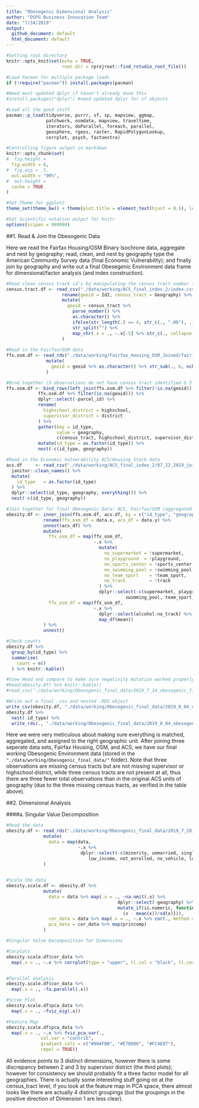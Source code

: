 ```yaml
---
title: "Obesogenic Dimensional Analysis"
author: "DSPG Business Innovation Team"
date: "7/24/2019"
output: 
  github_document: default
  html_document: default
---
```


```r
#Setting root directory
knitr::opts_knit$set(echo = TRUE,
                     root.dir = rprojroot::find_rstudio_root_file())

#Load Pacman for multiple package loads
if (!require("pacman")) install.packages(pacman)

#Need most updated dplyr if haven't already done this
#install.packages("dplyr") #need updated dplyr for sf objects

#Load all the good stuff
pacman::p_load(tidyverse, purrr, sf, sp, mapview, ggmap,
               patchwork, osmdata, mapview, traveltime,
               iterators, doParallel, foreach, parallel,
               geosphere, rgeos, raster, RapidPolygonLookup,
               corrplot, psych, factoextra)

#Controlling figure output in markdown
knitr::opts_chunk$set(
#  fig.height =   
  fig.width = 6,
#  fig.asp = .5,
  out.width = "90%",
#  out.height = 
  cache = TRUE
)

#Set Theme for ggplot2
theme_set(theme_bw() + theme(plot.title = element_text(hjust = 0.5), legend.position = "bottom"))

#Set Scientific notation output for knitr
options(scipen = 999999)
```

##1. Read & Join the Obesogenic Data


Here we read the Fairfax Housing/OSM Binary Isochrone data, aggregate and nest by geography; read, clean, and nest by geography type the American Community Survey data (final Economic Vulnerability); and finally join by geography and write out a final Obesegenic Environment data frame for dimensional/factor analysis (and index construction).  

```r
#Read clean census track id's by manipulating the census tract number for matching join
census.tract.df <- read_csv("./data/working/ACS_final_index_2/index.csv") %>%
                     rename(geoid = Id2, census_tract = Geography) %>%
                     mutate(
                       geoid = census_tract %>% 
                         parse_number() %>% 
                         as.character() %>% 
                         ifelse(str_length(.) == 4, str_c(., ".00"), .) %>%
                         str_split("") %>%
                         map_chr(.x = ., ~.x[-5] %>% str_c(., collapse = ""))
                     )
                     
#Read in the Fairfax/OSM data
ffx.osm.df <- read_rds("./data/working/Fairfax_Housing_OSM_Joined/fairfax_osm_final.RDS") %>%
               mutate(
                 geoid = geoid %>% as.character() %>% str_sub(., 6, nchar(.)-1)
               )

#Bind together (3 observations do not have census tract identified & 3 census tracts not represented)
ffx.osm.df <- bind_rows(left_join(ffx.osm.df %>% filter(!is.na(geoid)), census.tract.df, by = "geoid"),
            ffx.osm.df %>% filter(is.na(geoid))) %>%
            dplyr::select(-parcel_id) %>%
            rename(
              highschool_district = highschool,
              supervisor_district = district
            ) %>%
            gather(key = id_type, 
                   value = geography,
                   c(census_tract, highschool_district, supervisor_district)) %>%
            mutate(id_type = as.factor(id_type)) %>%
            nest(-c(id_type, geography))

#Read in the Economic Vulnerability ACS/Housing Stock data
acs.df     <- read_csv("./data/working/ACS_final_index_2/07_22_2019_joined_acs_final.csv") %>%
  janitor::clean_names() %>%
  mutate(
    id_type   = as.factor(id_type) 
  ) %>%
  dplyr::select(id_type, geography, everything()) %>%
  nest(-c(id_type, geography)) 

#Join together for final Obesogenic Data: ACS, Fairfax/OSM (aggregated by geography, median or mean respectively)
obesity.df <- inner_join(ffx.osm.df, acs.df, by = c("id_type", "geography")) %>%
              rename(ffx_osm_df = data.x, acs_df = data.y) %>%
              unnest(acs_df) %>%
              mutate(
                ffx_osm_df = map(ffx_osm_df,
                                 ~.x %>%
                                   mutate(
                                     no_supermarket = !supermarket,
                                     no_playground  = !playground,
                                     no_sports_center = !sports_center,
                                     no_swimming_pool = !swimming_pool,
                                     no_team_sport    = !team_sport,
                                     no_track         = !track
                                   ) %>%
                                   dplyr::select(-c(supermarket, playground, sports_center,
                                             swimming_pool, team_sport, track))),
                ffx_osm_df = map(ffx_osm_df,
                                 ~.x %>%
                                   dplyr::select(alcohol:no_track) %>%
                                   map_df(mean))
              ) %>%
              unnest()

#Check counts
obesity.df %>% 
  group_by(id_type) %>%
  summarise(
    count = n()
  ) %>% knitr::kable()

#View Head and compare to make sure negativity mutation worked properly
#head(obesity.df) %>% knitr::kable()
#read_csv("./data/working/Obesogenic_final_data/2019_7_24_obesogenic_final.csv") %>% head()
```

```r
#Write out a final .csv and nested .RDS object
write_csv(obesity.df, "./data/working/Obesogenic_final_data/2019_8_04_obesogenic_final.csv")
obesity.df %>% 
  nest(-id_type) %>%
  write_rds(., "./data/working/Obesogenic_final_data/2019_8_04_obesogenic_final_nested.RDS")
```

Here we were very meticulous about making sure everything is matched, aggregated, and assigned to the right geographic unit. After joining three seperate data sets, Fairfax Housing, OSM, and ACS; we have our final working Obesogenic Environment data (stored in the `"./data/working/Obesogenic_final_data/"` folder). Note that three observations are missing census tracts but are not missing supervisor or highschool district, while three census tracts are not present at all, thus there are three fewer total observations than in the original ACS units of geography (due to the three missing census tracts, as verified in the table above).  




##2. Dimensional Analysis  


####a. Singular Value Decomposition  


```r
#Read the data
obesity.df <- read_rds("./data/working/Obesogenic_final_data/2019_7_28_obesogenic_final_nested.RDS") %>%
              mutate(
                data = map(data,
                           ~.x %>%
                            dplyr::select(-c(minority, unmarried, single_parent, limited_english,
                               low_income, not_enrolled, no_vehicle, long_commute)))
              )

              
#Scale the data
obesity.scale.df <- obesity.df %>%
              mutate(
                data = data %>% map(.x = ., ~na.omit(.x) %>%
                                          dplyr::select(-geography) %>%
                                          mutate_if(is.numeric, function(x) {
                                            (x - mean(x))/sd(x)})),
                cor_data = data %>% map(.x = ., ~.x %>% cor(., method = "pearson")),
                pca_data = cor_data %>% map(princomp)
              ) 

#Singular Value Decomposition for Dimensions

#Corplots
obesity.scale.df$cor_data %>%
  map(.x = ., ~.x %>% corrplot(type = "upper", tl.col = "black", tl.cex = 0.75))


#Parallel analysis
obesity.scale.df$cor_data %>%
  map(.x = ., ~fa.parallel(.x))

#Scree Plot
obesity.scale.df$pca_data %>%
  map(.x = ., ~fviz_eig(.x))

#Feature Map
obesity.scale.df$pca_data %>%
  map(.x = ., ~.x %>% fviz_pca_var(.,
             col.var = "contrib",
             gradient.cols = c("#00AFBB", "#E7B800", "#FC4E07"),
             repel = TRUE))
```



All evidence points to 3 distinct dimensions, however there is some discrepancy between 2 and 3 by supervisor district (the third plots); however for consistency we should probably fit a three factor model for all geographies. There is actually some interesting stuff going on at the census_tract level, if you look at the feature map in PCA space, there almost looks like there are actually 4 distinct groupings (but the groupings in the positive direction of Dimension 1 are less clear).   


